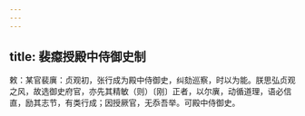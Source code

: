 ```yaml
---
---
---
```

title: 裴癋授殿中侍御史制
---



敕：某官裴廙：贞观初，张行成为殿中侍御史，纠劾巡察，时以为能。朕思弘贞观之风，故选御史府官，亦先其精敏（则）〔刚〕正者，以尔廙，动循道理，语必信直，励其志节，有类行成；因授厥官，无忝吾举。可殿中侍御史。